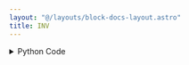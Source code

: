 ```yaml
---
layout: "@/layouts/block-docs-layout.astro"
title: INV
---
```



<PythonDocsDisplay docstring={docstring} />

<details>
<summary>Python Code</summary>
```python
from flojoy import flojoy, Matrix, Scalar
import numpy as np
from collections import namedtuple
from typing import Literal

import numpy.linalg


@flojoy
def INV(
    default: Matrix,
) -> Matrix | Scalar:
    """The INV node is based on a numpy or scipy function.

    The description of that function is as follows:

        Compute the (multiplicative) inverse of a matrix.

        Given a square matrix 'a', return the matrix 'ainv', satisfying "dot(a, ainv) = dot(ainv, a) = eye(a.shape[0])".

    Parameters
    ----------
    a : (..., M, M) array_like
        Matrix to be inverted.

    Returns
    -------
    DataContainer
        type 'ordered pair', 'scalar', or 'matrix'
    """

    result = numpy.linalg.inv(
        a=default.m,
    )

    if isinstance(result, np.ndarray):
        result = Matrix(m=result)
    else:
        assert isinstance(
            result, np.number | float | int
        ), f"Expected np.number, float or int for result, got {type(result)}"
        result = Scalar(c=float(result))

    return result

```
[Find this Flojoy Block on GitHub](https://github.com/flojoy-ai/blocks/blob/main/blocks/NUMPY/LINALG/INV/INV.py)
</details>


## Example
